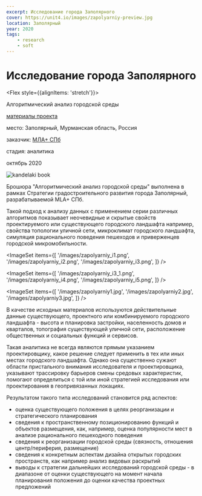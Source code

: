 ```yaml
---
excerpt: Исследование города Заполярного
cover: https://unit4.io/images/zapolyarniy-preview.jpg
location: Заполярный
year: 2020
tags:
    - research
    - soft
---
```


# Исследование города Заполярного

<Flex style={{alignItems: 'stretch'}}>
<Flex col>

Алгоритмический анализ городской среды 

<p style={{flex: '0 1 auto'}}>

[материалы проекта](https://disk.yandex.ru/i/aWVpq9ugUYDFPA)
</p>
</Flex>

<div>
<p><BlackHighlight>место:</BlackHighlight> Заполярный, Мурманская область, Россия</p>

[]()<BlackHighlight>заказчик:</BlackHighlight> [МЛА+ СПб](https://www.mlaplus.com/)

<p><BlackHighlight>стадия:</BlackHighlight> аналитика</p>

октябрь 2020
</div>
</Flex>

<Flex>
<Image src='/images/zapolyarniy-preview.jpg' width={2000} height={1500} alt='kandelaki book' />

Брошюра "Алгоритмический анализ городской среды" выполнена в рамках Стратегии градостроительного развития города Заполярный, разрабатываемой MLA+ СПб. 
</Flex>

Такой подход к анализу данных с применением серии различных алгоритмов показывает неочевидные и скрытые свойств проектируемого или существующего городского ландшафта например, свойства топологии уличной сети, микроклимат городского ландшафта, симуляция рационального поведения пешеходов и приверженцев городской микромобильности.

<ImageSet
    items={[
        '/images/zapolyarniy_i1.png',
        '/images/zapolyarniy_i2.png',
        '/images/zapolyarniy_i3.png',
    ]}
/>

<ImageSet
    items={[
        '/images/zapolyarniy_i3_1.png',
        '/images/zapolyarniy_i4.png',
        '/images/zapolyarniy_i5.png',
    ]}
/>

<ImageSet
    items={[
        '/images/zapolyarniy1.jpg',
        '/images/zapolyarniy2.jpg',
        '/images/zapolyarniy3.jpg',
    ]}
/>

В качестве исходных материалов используются действительные данные существующего, проектного или комбинируемого городского ландшафта - высота и планировка застройки, населенность домов и кварталов, топография существующей уличной сети, расположение общественных и социальных функций и сервисов.
 
Такая аналитика не всегда являются прямым указанием проектировщику, какое решение
следует применить в тех или иных местах городского ландшафта. Однако она существенно сужают области пристального внимания исследователя и проектировщика, указывают трассировку барьеров смены средовых характеристик, помогают определиться с той или иной стратегией исследования или проектирования в геопривязанных локациях.
 
Результатом такого типа исследований становится ряд аспектов:
- оценка существующего положения в целях реорганизации и стратегического планирования
- сведения к пространственному позиционированию функций и объектов размещения, как, например, оценка популярности мест в анализе рационального пешеходного поведения
- сведения к реорганизации городской среды (связность, отношения центр/периферия,
размещение) 
- сведения к конкретным аспектам дизайна открытых городских пространств, как например анализ видовых раскрытий
- выводы к стратегии дальнейших исследований городской среды - в диапазоне от оценки существующего на момент начала планирования положения до оценки качества проектных предложений
